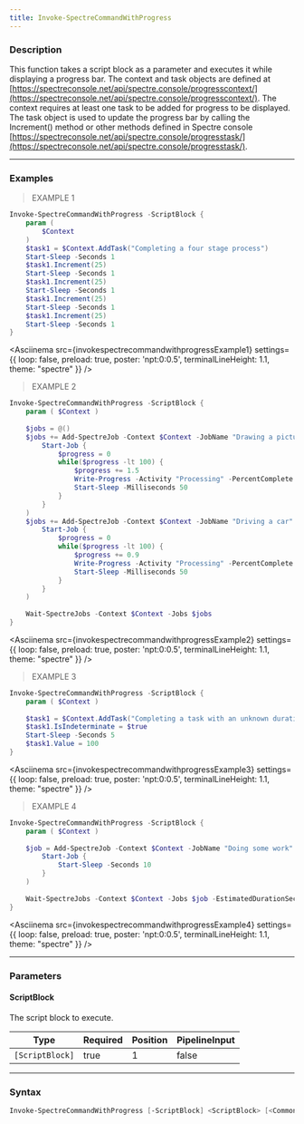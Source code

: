 ```yaml
---
title: Invoke-SpectreCommandWithProgress
---
```









### Description

This function takes a script block as a parameter and executes it while displaying a progress bar. The context and task objects are defined at [https://spectreconsole.net/api/spectre.console/progresscontext/](https://spectreconsole.net/api/spectre.console/progresscontext/).
The context requires at least one task to be added for progress to be displayed. The task object is used to update the progress bar by calling the Increment() method or other methods defined in Spectre console [https://spectreconsole.net/api/spectre.console/progresstask/](https://spectreconsole.net/api/spectre.console/progresstask/).



---


### Examples
> EXAMPLE 1

```powershell
Invoke-SpectreCommandWithProgress -ScriptBlock {
    param (
        $Context
    )
    $task1 = $Context.AddTask("Completing a four stage process")
    Start-Sleep -Seconds 1
    $task1.Increment(25)
    Start-Sleep -Seconds 1
    $task1.Increment(25)
    Start-Sleep -Seconds 1
    $task1.Increment(25)
    Start-Sleep -Seconds 1
    $task1.Increment(25)
    Start-Sleep -Seconds 1
}
```
<Asciinema
    src={invokespectrecommandwithprogressExample1}
    settings={{
        loop: false,
        preload: true,
        poster: 'npt:0:0.5',
        terminalLineHeight: 1.1,
        theme: "spectre"
    }}
/>
> EXAMPLE 2

```powershell
Invoke-SpectreCommandWithProgress -ScriptBlock {
    param ( $Context )
    
    $jobs = @()
    $jobs += Add-SpectreJob -Context $Context -JobName "Drawing a picture" -Job (
        Start-Job {
            $progress = 0
            while($progress -lt 100) {
                $progress += 1.5
                Write-Progress -Activity "Processing" -PercentComplete $progress
                Start-Sleep -Milliseconds 50
            }
        }
    )
    $jobs += Add-SpectreJob -Context $Context -JobName "Driving a car" -Job (
        Start-Job {
            $progress = 0
            while($progress -lt 100) {
                $progress += 0.9
                Write-Progress -Activity "Processing" -PercentComplete $progress
                Start-Sleep -Milliseconds 50
            }
        }
    )
    
    Wait-SpectreJobs -Context $Context -Jobs $jobs
}
```
<Asciinema
    src={invokespectrecommandwithprogressExample2}
    settings={{
        loop: false,
        preload: true,
        poster: 'npt:0:0.5',
        terminalLineHeight: 1.1,
        theme: "spectre"
    }}
/>
> EXAMPLE 3

```powershell
Invoke-SpectreCommandWithProgress -ScriptBlock {
    param ( $Context )
    
    $task1 = $Context.AddTask("Completing a task with an unknown duration")
    $task1.IsIndeterminate = $true
    Start-Sleep -Seconds 5
    $task1.Value = 100
}
```
<Asciinema
    src={invokespectrecommandwithprogressExample3}
    settings={{
        loop: false,
        preload: true,
        poster: 'npt:0:0.5',
        terminalLineHeight: 1.1,
        theme: "spectre"
    }}
/>
> EXAMPLE 4

```powershell
Invoke-SpectreCommandWithProgress -ScriptBlock {
    param ( $Context )
    
    $job = Add-SpectreJob -Context $Context -JobName "Doing some work" -Job (
        Start-Job {
            Start-Sleep -Seconds 10
        }
    )
    
    Wait-SpectreJobs -Context $Context -Jobs $job -EstimatedDurationSeconds 5
}
```
<Asciinema
    src={invokespectrecommandwithprogressExample4}
    settings={{
        loop: false,
        preload: true,
        poster: 'npt:0:0.5',
        terminalLineHeight: 1.1,
        theme: "spectre"
    }}
/>


---


### Parameters
#### **ScriptBlock**

The script block to execute.






|Type           |Required|Position|PipelineInput|
|---------------|--------|--------|-------------|
|`[ScriptBlock]`|true    |1       |false        |





---


### Syntax
```powershell
Invoke-SpectreCommandWithProgress [-ScriptBlock] <ScriptBlock> [<CommonParameters>]
```
